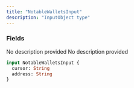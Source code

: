 ```yaml
---
title: "NotableWalletsInput"
description: "InputObject type"
---
```


### Fields

<ResponseField name="cursor" type="String">
  No description provided
</ResponseField>

<ResponseField name="address" type="String">
  No description provided
</ResponseField>


```graphql NotableWalletsInput
input NotableWalletsInput {
  cursor: String
  address: String
}
```
